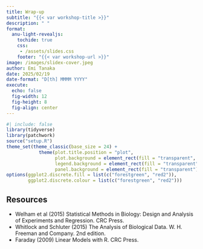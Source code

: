 ```yaml
---
title: Wrap-up
subtitle: "{{< var workshop-title >}}"
description: " "
format:
  anu-light-revealjs:
    tochide: true
    css: 
     - /assets/slides.css
    footer: "{{< var workshop-url >}}"
image: /images/slidex-cover.jpeg
author: Emi Tanaka
date: 2025/02/19
date-format: "D[th] MMMM YYYY"
execute: 
  echo: false
  fig-width: 12
  fig-height: 8
  fig-align: center
---
```



```r
#| include: false
library(tidyverse)
library(patchwork)
source("setup.R")
theme_set(theme_classic(base_size = 24) + 
            theme(plot.title.position = "plot",
                  plot.background = element_rect(fill = "transparent", color = "transparent"),
                  legend.background = element_rect(fill = "transparent"),
                  panel.background = element_rect(fill = "transparent")))
options(ggplot2.discrete.fill = list(c("forestgreen", "red2")),
        ggplot2.discrete.colour = list(c("forestgreen", "red2")))
```



## Resources

- Welham et al (2015) Statistical Methods in Biology: Design and Analysis of Experiments and Regression. CRC Press.
- Whitlock and Schluter (2015) The Analysis of Biological Data. W. H. Freeman and Company. 2nd edition.
- Faraday (2009) Linear Models with R. CRC Press.
